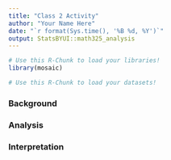 ```yaml
---
title: "Class 2 Activity"
author: "Your Name Here"
date: "`r format(Sys.time(), '%B %d, %Y')`"
output: StatsBYUI::math325_analysis
---
```


```r
# Use this R-Chunk to load your libraries!
library(mosaic)

```

```r
# Use this R-Chunk to load your datasets!

```

### Background


### Analysis


### Interpretation


